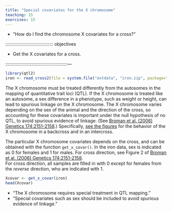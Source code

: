 ```yaml
---
title: "Special covariates for the X chromosome"
teaching: 15
exercises: 15
---
```


:::::::::::::::::::::::::::::::::::::: questions 

- "How do I find the chromosome X covariates for a cross?"

::::::::::::::::::::::::::::::::::::::::::::::::

::::::::::::::::::::::::::::::::::::: objectives

- Get the X covariates for a cross.

::::::::::::::::::::::::::::::::::::::::::::::::---

```r
library(qtl2)
iron <- read_cross2(file = system.file("extdata", "iron.zip", package="qtl2") )
```

The X chromosome must be treated differently from the autosomes in the mapping 
of quantitative trait loci (QTL). If the X chromosome is treated like an 
autosome, a sex difference in a phenotype, such as weight or height, can lead to 
spurious linkage on the X chromosome. The X chromosome varies depending on the 
sex of the animal and the direction of the cross, so accounting for these 
covariates is important under the null hypothesis of no QTL, to avoid spurious 
evidence of linkage. (See 
[Broman et al. (2006) Genetics 174:2151-2158](http://www.genetics.org/content/174/4/2151.long).) 
Specifically, 
[see the figures](https://www.genetics.org/content/174/4/2151.figures-only) 
for the behavior of the X chromosome in a backcross and in an intercross.

The particular X chromosome covariates depends on the cross, and can be obtained 
with the function `get_x_covar()`. In the iron data, sex is indicated as 0 for 
females and 1 for males. For cross direction, see Figure 2 of 
[Broman et al. (2006) Genetics 174:2151-2158](http://www.genetics.org/content/174/4/2151.long).  
For cross direction, all samples are filled in with 0 except for females from 
the *reverse* direction, who are indicated with 1.


```r
Xcovar <- get_x_covar(iron)
head(Xcovar)
```

::::::::::::::::::::::::::::::::::::: keypoints 

- "The X chromosome requires special treatment in QTL mapping."
- "Special covariates such as sex should be included to avoid spurious evidence 
of linkage."

::::::::::::::::::::::::::::::::::::::::::::::::
